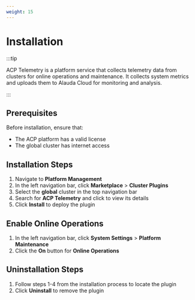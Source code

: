 ```yaml
---
weight: 15
---
```


# Installation

:::tip

ACP Telemetry is a platform service that collects telemetry data from clusters for online operations and maintenance. It collects system metrics and uploads them to Alauda Cloud for monitoring and analysis.

:::

## Prerequisites

Before installation, ensure that:
- The ACP platform has a valid license
- The global cluster has internet access

## Installation Steps

1. Navigate to **Platform Management**
2. In the left navigation bar, click **Marketplace** > **Cluster Plugins**
3. Select the **global** cluster in the top navigation bar
4. Search for **ACP Telemetry** and click to view its details
5. Click **Install** to deploy the plugin

## Enable Online Operations

1. In the left navigation bar, click **System Settings** > **Platform Maintenance**
2. Click the **On** button for **Online Operations**

## Uninstallation Steps

1. Follow steps 1-4 from the installation process to locate the plugin
2. Click **Uninstall** to remove the plugin













